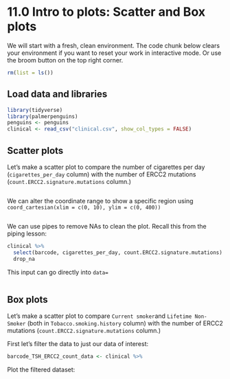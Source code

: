 # 11.0 Intro to plots: Scatter and Box plots

We will start with a fresh, clean environment. The code chunk below clears your environment if you want to reset your work in interactive mode. Or use the broom button on the top right corner.

```r
rm(list = ls())
```

## Load data and libraries

```r
library(tidyverse)
library(palmerpenguins)
penguins <- penguins
clinical <- read_csv("clinical.csv", show_col_types = FALSE)
```

## Scatter plots

Let's make a scatter plot to compare the number of cigarettes per day (`cigarettes_per_day` column) with the number of ERCC2 mutations (`count.ERCC2.signature.mutations` column.)

```r

```

We can alter the coordinate range to show a specific region using `coord_cartesian(xlim = c(0, 10), ylim = c(0, 400))`

```r

```

We can use pipes to remove NAs to clean the plot. Recall this from the piping lesson:

```r
clinical %>%
  select(barcode, cigarettes_per_day, count.ERCC2.signature.mutations) %>%
  drop_na
```

This input can go directly into `data=`

```r

```

## Box plots

Let's make a scatter plot to compare `Current smoker`and `Lifetime Non-Smoker` (both in `Tobacco.smoking.history` column) with the number of ERCC2 mutations (`count.ERCC2.signature.mutations` column.)

First let's filter the data to just our data of interest:

```r
barcode_TSH_ERCC2_count_data <- clinical %>% 

```

Plot the filtered dataset:

```r

```

